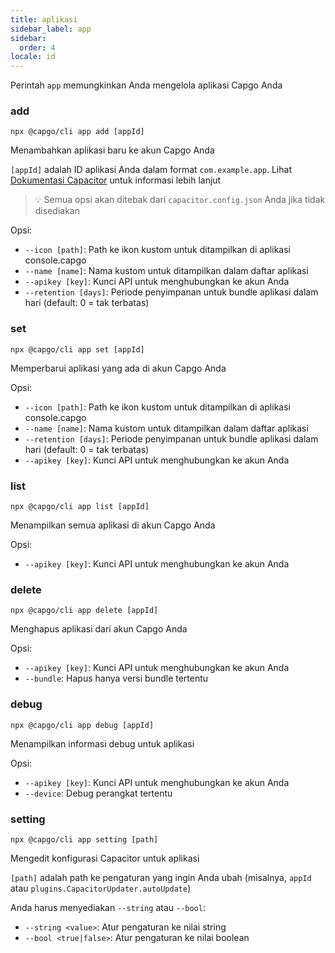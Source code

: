 ```yaml
---
title: aplikasi
sidebar_label: app
sidebar:
  order: 4
locale: id
---
```


Perintah `app` memungkinkan Anda mengelola aplikasi Capgo Anda

### add

`npx @capgo/cli app add [appId]`

Menambahkan aplikasi baru ke akun Capgo Anda

`[appId]` adalah ID aplikasi Anda dalam format `com.example.app`. Lihat [Dokumentasi Capacitor](https://capacitorjs.com/docs/cli/commands/init/) untuk informasi lebih lanjut

> 💡 Semua opsi akan ditebak dari `capacitor.config.json` Anda jika tidak disediakan

Opsi:

- `--icon [path]`: Path ke ikon kustom untuk ditampilkan di aplikasi console.capgo
- `--name [name]`: Nama kustom untuk ditampilkan dalam daftar aplikasi
- `--apikey [key]`: Kunci API untuk menghubungkan ke akun Anda
- `--retention [days]`: Periode penyimpanan untuk bundle aplikasi dalam hari (default: 0 = tak terbatas)

### set

`npx @capgo/cli app set [appId]`

Memperbarui aplikasi yang ada di akun Capgo Anda

Opsi:

- `--icon [path]`: Path ke ikon kustom untuk ditampilkan di aplikasi console.capgo
- `--name [name]`: Nama kustom untuk ditampilkan dalam daftar aplikasi
- `--retention [days]`: Periode penyimpanan untuk bundle aplikasi dalam hari (default: 0 = tak terbatas)
- `--apikey [key]`: Kunci API untuk menghubungkan ke akun Anda

### list

`npx @capgo/cli app list [appId]`

Menampilkan semua aplikasi di akun Capgo Anda

Opsi:

- `--apikey [key]`: Kunci API untuk menghubungkan ke akun Anda

### delete

`npx @capgo/cli app delete [appId]`

Menghapus aplikasi dari akun Capgo Anda

Opsi:

- `--apikey [key]`: Kunci API untuk menghubungkan ke akun Anda
- `--bundle`: Hapus hanya versi bundle tertentu

### debug

`npx @capgo/cli app debug [appId]`

Menampilkan informasi debug untuk aplikasi

Opsi:

- `--apikey [key]`: Kunci API untuk menghubungkan ke akun Anda
- `--device`: Debug perangkat tertentu

### setting

`npx @capgo/cli app setting [path]`

Mengedit konfigurasi Capacitor untuk aplikasi

`[path]` adalah path ke pengaturan yang ingin Anda ubah (misalnya, `appId` atau `plugins.CapacitorUpdater.autoUpdate`)

Anda harus menyediakan `--string` atau `--bool`:

- `--string <value>`: Atur pengaturan ke nilai string
- `--bool <true|false>`: Atur pengaturan ke nilai boolean
